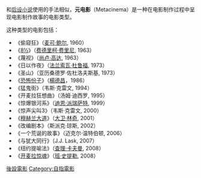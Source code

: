 {{noteTA
|T=zh-tw:後設電影;zh-hk:元电影;zh-cn:元电影;
|1=zh-tw:後設電影;zh-hk:元电影;zh-cn:元电影;
}}
{{unreferenced|time=2011-11-19T14:38:18+00:00}}
和[[后设小说|后设小说]]使用的手法相似，'''元电影'''（Metacinema）是一种在电影制作过程中呈现电影制作故事的电影类型。

这种类型的电影包括：
* 《偷窥狂》（[[麦可·鲍尔|麦可·鲍尔]], 1960）
* 《[[8½|8½]]》（[[费德里柯·费里尼|费德里柯·费里尼]], 1963）
* 《蔑视》（[[尚卢·高达|尚卢·高达]], 1963）
* 《日以作夜》（[[法兰索瓦·杜鲁福|法兰索瓦·杜鲁福]], 1973）
* 《圣山》（亚历桑德罗·佐杜洛夫斯基, 1973）
* 《[[恐怖份子_(電影)|恐怖份子]]》（[[楊德昌|楊德昌]]，1986）
* 《猛鬼街》（韦斯·克雷文, 1994）
* 《开麦拉狂想曲》（汤姆·迪西罗, 1995）
* 《惊爆银河系》（[[迪恩·派瑞萨特|迪恩·派瑞萨特]], 1999）
* 《惊声尖叫3》（韦斯·克雷文, 2000）
* 《[[穆赫兰大道|穆赫兰大道]]》（[[大卫·林奇|大卫·林奇]], 2001）
* 《改编剧本》（斯派克·琼斯, 2002）
* 《一个荒诞的故事》（迈克尔·温特伯顿, 2006）
* 《与犹大同行》（J.J. Lask, 2007）
* 《纽约提喻法》（[[查理·卡夫曼|查理·卡夫曼]], 2008）
* 《[[开麦拉惊魂|开麦拉惊魂]]》（[[班·史提勒|班·史提勒]], 2008）

[[Category:後設電影|]]
[[Category:自指電影|Category:自指電影]]